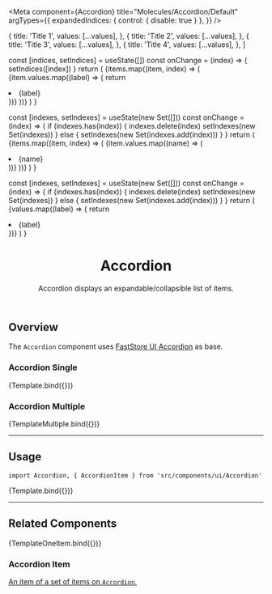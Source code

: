 

<Meta
  component={Accordion}
  title="Molecules/Accordion/Default"
  argTypes={{
    expandedIndices: { control: { disable: true } },
  }}
/>


  {
    title: 'Title 1',
    values: [...values],
  },
  {
    title: 'Title 2',
    values: [...values],
  },
  {
    title: 'Title 3',
    values: [...values],
  },
  {
    title: 'Title 4',
    values: [...values],
  },
]

  const [indices, setIndices] = useState([])
  const onChange = (index) => {
    setIndices([index])
  }
  return (
    <Accordion expandedIndices={indices} onChange={onChange}>
      {items.map((item, index) => (
        <AccordionItem
          key={item.title}
          isExpanded={indices.includes(index)}
          buttonLabel={item.title}
        >
          <UIList>
            {item.values.map((label) => {
              return <li key={label}>{label}</li>
            })}
          </UIList>
        </AccordionItem>
      ))}
    </Accordion>
  )
}

  const [indexes, setIndexes] = useState(new Set([]))
  const onChange = (index) => {
    if (indexes.has(index)) {
      indexes.delete(index)
      setIndexes(new Set(indexes))
    } else {
      setIndexes(new Set(indexes.add(index)))
    }
  }
  return (
    <Accordion expandedIndices={indexes} onChange={onChange}>
      {items.map((item, index) => (
        <AccordionItem
          key={item.title}
          isExpanded={indexes.has(index)}
          buttonLabel={item.title}
        >
          <UIList>
            {item.values.map((name) => (
              <li key={name}>{name}</li>
            ))}
          </UIList>
        </AccordionItem>
      ))}
    </Accordion>
  )
}

  const [indexes, setIndexes] = useState(new Set([]))
  const onChange = (index) => {
    if (indexes.has(index)) {
      indexes.delete(index)
      setIndexes(new Set(indexes))
    } else {
      setIndexes(new Set(indexes.add(index)))
    }
  }
  return (
    <Accordion expandedIndices={indexes} onChange={onChange}>
      <AccordionItem isExpanded={indexes.has(0)} buttonLabel="Title 1">
        <UIList>
          {values.map((label) => {
            return <li key={label}>{label}</li>
          })}
        </UIList>
      </AccordionItem>
    </Accordion>
  )
}

<header>

# Accordion

Accordion displays an expandable/collapsible list of items.

</header>

## Overview

The `Accordion` component uses [FastStore UI Accordion](https://www.faststore.dev/reference/ui/molecules/Accordion) as base.

### Accordion Single

<Canvas>
  <Story name="overview-default">{Template.bind({})}</Story>
</Canvas>

### Accordion Multiple

<Canvas>
  <Story name="overview-multiple-expanded">{TemplateMultiple.bind({})}</Story>
</Canvas>

---

## Usage

`import Accordion, { AccordionItem } from 'src/components/ui/Accordion'`

<Canvas>
  <Story name="default">{Template.bind({})}</Story>
</Canvas>

<ArgsTable story="default" />

---

## Related Components

<Canvas>
  <Story style={{ width: '50%' }} name="related-accordion-item">
    {TemplateOneItem.bind({})}
  </Story>
</Canvas>

<article className="sbdocs-section-text">
  <h3>Accordion Item</h3>
  <a href="#">
    <p>
      An item of a set of items on <code>Accordion</code>.
    </p>
  </a>
</article>
